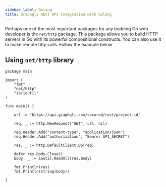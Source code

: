 ```yaml
---
sidebar_label: Golang
title: Graphqli REST API Integration with Golang
---
```

<head>
    <meta property="og:type" content="article" />
</head>


Perhaps one of the most important packages for any budding Go web developer is the `net/http` package.
This package allows you to build HTTP servers in Go with its powerful compositional constructs.
You can also use it to make remote http calls. Follow the example below

## Using `net/http` library

<ApiSecretNote />

```
package main

import (
	"fmt"
	"net/http"
	"io/ioutil"
)

func main() {

	url := "https://api.graphqli.com/secured/rest/project-id"

	req, _ := http.NewRequest("GET", url, nil)

	req.Header.Add("content-type", "application/json")
	req.Header.Add("authorization", "Bearer API_SECRET")

	res, _ := http.DefaultClient.Do(req)

	defer res.Body.Close()
	body, _ := ioutil.ReadAll(res.Body)

	fmt.Println(res)
	fmt.Println(string(body))

}
```
